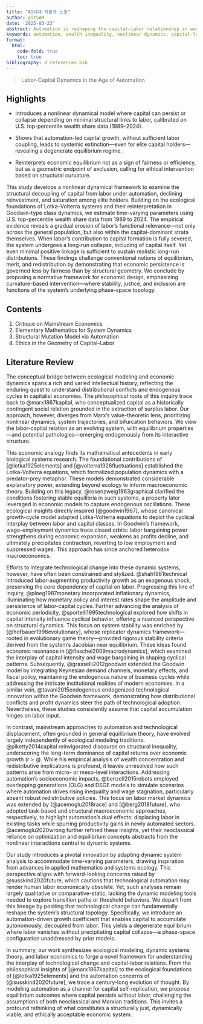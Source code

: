 ```yaml
---
title: "AI시대 자본과 노동"
author: gitSAM
date: '2025-03-23'
abstract: Automation is reshaping the capital–labor relationship in ways that elude standard economic models of equilibrium and redistribution. Here, we develop a nonlinear dynamical system to investigate whether capital can persist when labor becomes structurally obsolete. Using time-varying parameter estimates from U.S. top-percentile wealth share data (1989–2024), we identify a transition regime in which capital increasingly reproduces without labor input. When labor-driven capital formation vanishes, the system collapses—even for the most capital-intensive groups. However, minimal transmission from labor suffices to sustain realistic long-run outcomes. These findings suggest that economic survival is governed less by fairness or merit than by the curvature of structural interactions. We propose that ethical system design must target the geometry of phase space—intervening not after exclusion has occurred, but where structural trajectories are still malleable.
keywords: automation, wealth inequality, nonlinear dynamics, capital-labor relations, replicator systems, predator-prey models, economic design, structural exclusion, endogenous stability
format:
  html:
    code-fold: true
    toc: true
bibliography: d_references.bib
---
```


> Labor-Capital Dynamics in the Age of Automation

## Highlights

- Introduces a nonlinear dynamical model where capital can persist or collapse depending on minimal structural links to labor, calibrated on U.S. top-percentile wealth share data (1989–2024).

- Shows that automation-led capital growth, without sufficient labor coupling, leads to systemic extinction—even for elite capital holders—revealing a degenerate equilibrium regime.

- Reinterprets economic equilibrium not as a sign of fairness or efficiency, but as a geometric endpoint of exclusion, calling for ethical intervention based on structural curvature.

This study develops a nonlinear dynamical framework to examine the structural decoupling of capital from labor under automation, declining reinvestment, and saturation among elite holders. Building on the ecological foundations of Lotka–Volterra systems and their reinterpretation in Goodwin-type class dynamics, we estimate time-varying parameters using U.S. top-percentile wealth share data from 1989 to 2024. The empirical evidence reveals a gradual erosion of labor's functional relevance—not only across the general population, but also within the capital-dominant strata themselves. When labor’s contribution to capital formation is fully severed, the system undergoes a long-run collapse, including of capital itself. Yet even minimal positive linkage is sufficient to sustain realistic long-run distributions. These findings challenge conventional notions of equilibrium, merit, and redistribution by demonstrating that economic persistence is governed less by fairness than by structural geometry. We conclude by proposing a normative framework for economic design, emphasizing curvature-based intervention—where stability, justice, and inclusion are functions of the system’s underlying phase-space topology.

## Contents

1. Critique on Mainstream Economics
2. Elementary Mathematics for System Dynamics
3. Structural Mutation Model via Automation
4. Ethics in the Geometry of Capital–Labor

## Literature Review

The conceptual bridge between ecological modeling and economic dynamics spans a rich and varied intellectual history, reflecting the enduring quest to understand distributional conflicts and endogenous cycles in capitalist economies. The philosophical roots of this inquiry trace back to @marx1867kapital, who conceptualized capital as a historically contingent social relation grounded in the extraction of surplus labor. Our approach, however, diverges from Marx’s value-theoretic lens, prioritizing nonlinear dynamics, system trajectories, and bifurcation behaviors. We view the labor-capital relation as an evolving system, with equilibrium properties—and potential pathologies—emerging endogenously from its interactive structure.

This economic analogy finds its mathematical antecedents in early biological systems research. The foundational contributions of [@lotka1925elements] and [@volterra1926fluctuations] established the Lotka-Volterra equations, which formalized population dynamics with a predator-prey metaphor. These models demonstrated considerable explanatory power, extending beyond ecology to inform macroeconomic theory. Building on this legacy, @rosenzweig1963graphical clarified the conditions fostering stable equilibria in such systems, a property later leveraged in economic models to capture endogenous oscillations. These ecological insights directly inspired [@goodwin1967], whose canonical growth-cycle model adapted Lotka-Volterra equations to depict the cyclical interplay between labor and capital classes. In Goodwin’s framework, wage-employment dynamics trace closed orbits: labor bargaining power strengthens during economic expansion, weakens as profits decline, and ultimately precipitates contraction, reverting to low employment and suppressed wages. This approach has since anchored heterodox macroeconomics.

Efforts to integrate technological change into these dynamic systems, however, have often been constrained and stylized. @shah1981technical introduced labor-augmenting productivity growth as an exogenous shock, preserving the core dependency of capital on labor. Progressing this line of inquiry, @ploeg1987monetary incorporated inflationary dynamics, illuminating how monetary policy and interest rates shape the amplitude and persistence of labor-capital cycles. Further advancing the analysis of economic periodicity, @sportelli1995technological explored how shifts in capital intensity influence cyclical behavior, offering a nuanced perspective on structural dynamics. This focus on system stability was enriched by [@hofbauer1998evolutionary], whose replicator dynamics framework—rooted in evolutionary game theory—provided rigorous stability criteria derived from the system’s Jacobian near equilibrium. These ideas found economic resonance in [@flaschel2009macrodynamics], which examined the interplay of capital intensity and wage bargaining in shaping cyclical patterns. Subsequently, @grasselli2012goodwin extended the Goodwin model by integrating Keynesian demand channels, monetary effects, and fiscal policy, maintaining the endogenous nature of business cycles while addressing the intricate institutional realities of modern economies. In a similar vein, @tavani2015endogenous endogenized technological innovation within the Goodwin framework, demonstrating how distributional conflicts and profit dynamics steer the path of technological adoption. Nevertheless, these studies consistently assume that capital accumulation hinges on labor input.

In contrast, mainstream approaches to automation and technological displacement, often grounded in general equilibrium theory, have evolved largely independently of ecological modeling traditions. @piketty2014capital reinvigorated discourse on structural inequality, underscoring the long-term dominance of capital returns over economic growth (r > g). While his empirical analysis of wealth concentration and redistributive implications is profound, it leaves unresolved how such patterns arise from micro- or meso-level interactions. Addressing automation’s socioeconomic impacts, @benzell2015robots employed overlapping generations (OLG) and DSGE models to simulate scenarios where automation drives rising inequality and wage stagnation, particularly absent robust redistributive policies. This focus on labor market dynamics was extended by [@acemoglu2018race] and [@berg2018future], who adopted task-based and structural macroeconomic approaches, respectively, to highlight automation’s dual effects: displacing labor in existing tasks while spurring productivity gains in newly automated sectors. @acemoglu2020wrong further refined these insights, yet their neoclassical reliance on optimization and equilibrium concepts abstracts from the nonlinear interactions central to dynamic systems.

Our study introduces a pivotal innovation by adapting dynamic system analysis to accommodate time-varying parameters, drawing inspiration from advances in applied mathematics and systems ecology. This perspective aligns with forward-looking concerns raised by @susskind2020future, which cautions that technological automation may render human labor economically obsolete. Yet, such analyses remain largely qualitative or comparative-static, lacking the dynamic modeling tools needed to explore transition paths or threshold behaviors. We depart from this lineage by positing that technological change can fundamentally reshape the system’s structural topology. Specifically, we introduce an automation-driven growth coefficient that enables capital to accumulate autonomously, decoupled from labor. This yields a degenerate equilibrium where labor vanishes without precipitating capital collapse—a phase-space configuration unaddressed by prior models.

In summary, our work synthesizes ecological modeling, dynamic systems theory, and labor economics to forge a novel framework for understanding the interplay of technological change and capital-labor relations. From the philosophical insights of [@marx1867kapital] to the ecological foundations of [@lotka1925elements] and the automation concerns of [@susskind2020future], we trace a century-long evolution of thought. By modeling automation as a channel for capital self-replication, we propose equilibrium outcomes where capital persists without labor, challenging the assumptions of both neoclassical and Marxian traditions. This invites a profound rethinking of what constitutes a structurally just, dynamically viable, and ethically acceptable economic system.


